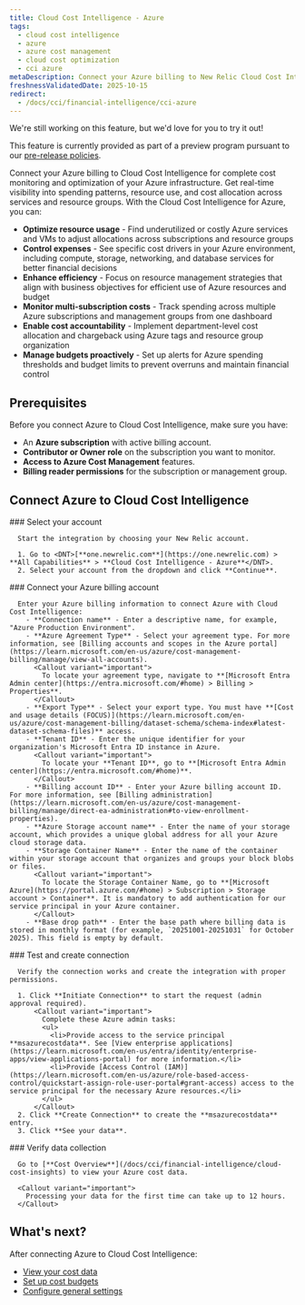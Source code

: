 ```yaml
---
title: Cloud Cost Intelligence - Azure
tags:
  - cloud cost intelligence
  - azure
  - azure cost management
  - cloud cost optimization
  - cci azure
metaDescription: Connect your Azure billing to New Relic Cloud Cost Intelligence to monitor, analyze, and optimize cloud spending across Azure services.
freshnessValidatedDate: 2025-10-15
redirect:
  - /docs/cci/financial-intelligence/cci-azure
---
```


<Callout title="preview">
  We're still working on this feature, but we'd love for you to try it out!

  This feature is currently provided as part of a preview program pursuant to our [pre-release policies](/docs/licenses/license-information/referenced-policies/new-relic-pre-release-policy).
</Callout>

Connect your Azure billing to Cloud Cost Intelligence for complete cost monitoring and optimization of your Azure infrastructure. Get real-time visibility into spending patterns, resource use, and cost allocation across services and resource groups. With the Cloud Cost Intelligence for Azure, you can:

  - **Optimize resource usage** - Find underutilized or costly Azure services and VMs to adjust allocations across subscriptions and resource groups
  - **Control expenses** - See specific cost drivers in your Azure environment, including compute, storage, networking, and database services for better financial decisions
  - **Enhance efficiency** - Focus on resource management strategies that align with business objectives for efficient use of Azure resources and budget
  - **Monitor multi-subscription costs** - Track spending across multiple Azure subscriptions and management groups from one dashboard
  - **Enable cost accountability** - Implement department-level cost allocation and chargeback using Azure tags and resource group organization
  - **Manage budgets proactively** - Set up alerts for Azure spending thresholds and budget limits to prevent overruns and maintain financial control

## Prerequisites

Before you connect Azure to Cloud Cost Intelligence, make sure you have:
  - An **Azure subscription** with active billing account.
  - **Contributor or Owner role** on the subscription you want to monitor.
  - **Access to Azure Cost Management** features.
  - **Billing reader permissions** for the subscription or management group.

## Connect Azure to Cloud Cost Intelligence

<Steps>
  <Step>
     ### Select your account
     
      Start the integration by choosing your New Relic account.

      1. Go to <DNT>[**one.newrelic.com**](https://one.newrelic.com) > **All Capabilities** > **Cloud Cost Intelligence - Azure**</DNT>.
      2. Select your account from the dropdown and click **Continue**.
  </Step>

  <Step>
     ### Connect your Azure billing account

      Enter your Azure billing information to connect Azure with Cloud Cost Intelligence:
        - **Connection name** - Enter a descriptive name, for example, "Azure Production Environment".
        - **Azure Agreement Type** - Select your agreement type. For more information, see [Billing accounts and scopes in the Azure portal](https://learn.microsoft.com/en-us/azure/cost-management-billing/manage/view-all-accounts).
          <Callout variant="important">
            To locate your agreement type, navigate to **[Microsoft Entra Admin center](https://entra.microsoft.com/#home) > Billing > Properties**.
          </Callout>
        - **Export Type** - Select your export type. You must have **[Cost and usage details (FOCUS)](https://learn.microsoft.com/en-us/azure/cost-management-billing/dataset-schema/schema-index#latest-dataset-schema-files)** access.
        - **Tenant ID** - Enter the unique identifier for your organization's Microsoft Entra ID instance in Azure.
          <Callout variant="important">
            To locate your **Tenant ID**, go to **[Microsoft Entra Admin center](https://entra.microsoft.com/#home)**.
          </Callout>
        - **Billing account ID** - Enter your Azure billing account ID. For more information, see [Billing administration](https://learn.microsoft.com/en-us/azure/cost-management-billing/manage/direct-ea-administration#to-view-enrollment-properties).
        - **Azure Storage account name** - Enter the name of your storage account, which provides a unique global address for all your Azure cloud storage data.
        - **Storage Container Name** - Enter the name of the container within your storage account that organizes and groups your block blobs or files.
          <Callout variant="important">
            To locate the Storage Container Name, go to **[Microsoft Azure](https://portal.azure.com/#home) > Subscription > Storage account > Container**. It is mandatory to add authentication for our service principal in your Azure container.
          </Callout>
        - **Base drop path** - Enter the base path where billing data is stored in monthly format (for example, `20251001-20251031` for October 2025). This field is empty by default.
  </Step>

  <Step>
     ### Test and create connection

      Verify the connection works and create the integration with proper permissions.

      1. Click **Initiate Connection** to start the request (admin approval required).
          <Callout variant="important">
            Complete these Azure admin tasks:
            <ul>
              <li>Provide access to the service principal **msazurecostdata**. See [View enterprise applications](https://learn.microsoft.com/en-us/entra/identity/enterprise-apps/view-applications-portal) for more information.</li>
              <li>Provide [Access Control (IAM)](https://learn.microsoft.com/en-us/azure/role-based-access-control/quickstart-assign-role-user-portal#grant-access) access to the service principal for the necessary Azure resources.</li>
            </ul>
          </Callout>
      2. Click **Create Connection** to create the **msazurecostdata** entry.
      3. Click **See your data**.
  </Step>

  <Step>
     ### Verify data collection

      Go to [**Cost Overview**](/docs/cci/financial-intelligence/cloud-cost-insights) to view your Azure cost data.

      <Callout variant="important">
        Processing your data for the first time can take up to 12 hours.
      </Callout>
  </Step>
</Steps>

## What's next?

After connecting Azure to Cloud Cost Intelligence:
- [View your cost data](/docs/cci/financial-intelligence/cloud-cost-insights)
- [Set up cost budgets](/docs/cci/financial-intelligence/cci-budgets)
- [Configure general settings](/docs/cci/configure-cci/general-setting)